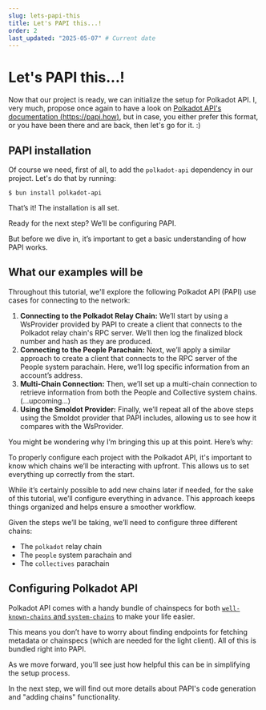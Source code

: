 ```yaml
---
slug: lets-papi-this
title: Let's PAPI this...!
order: 2
last_updated: "2025-05-07" # Current date
---
```


# Let's PAPI this...!

Now that our project is ready, we can initialize the setup for Polkadot API.
I, very much, propose once again to have a look on [Polkadot API's documentation (https://papi.how)](https://papi.how), but in case, you either prefer this format, or you have been there and are back, then let's go for it. :)

## PAPI installation

Of course we need, first of all, to add the `polkadot-api` dependency in our project.
Let's do that by running:

```shell
$ bun install polkadot-api
```

That’s it! The installation is all set.

Ready for the next step? We’ll be configuring PAPI.

But before we dive in, it’s important to get a basic understanding of how PAPI works.

## What our examples will be

Throughout this tutorial, we'll explore the following Polkadot API (PAPI) use cases for connecting to the network:

1. **Connecting to the Polkadot Relay Chain:** We’ll start by using a WsProvider provided by PAPI to create a client that connects to the Polkadot relay chain's RPC server. We’ll then log the finalized block number and hash as they are produced.
2. **Connecting to the People Parachain:** Next, we’ll apply a similar approach to create a client that connects to the RPC server of the People system parachain. Here, we’ll log specific information from an account’s address.
3. **Multi-Chain Connection:** Then, we’ll set up a multi-chain connection to retrieve information from both the People and Collective system chains.
   (...upcoming...)
4. **Using the Smoldot Provider:** Finally, we’ll repeat all of the above steps using the Smoldot provider that PAPI includes, allowing us to see how it compares with the WsProvider.

You might be wondering why I’m bringing this up at this point. Here’s why:

To properly configure each project with the Polkadot API, it's important to know which chains we’ll be interacting with upfront. This allows us to set everything up correctly from the start.

While it’s certainly possible to add new chains later if needed, for the sake of this tutorial, we’ll configure everything in advance.
This approach keeps things organized and helps ensure a smoother workflow.

Given the steps we’ll be taking, we’ll need to configure three different chains:

- The `polkadot` relay chain
- The `people` system parachain and
- The `collectives` parachain

## Configuring Polkadot API

Polkadot API comes with a handy bundle of chainspecs for both [`well-known-chains` and `system-chains`](https://github.com/polkadot-api/polkadot-api/tree/main/packages/known-chains) to make your life easier.

This means you don’t have to worry about finding endpoints for fetching metadata or chainspecs (which are needed for the light client). All of this is bundled right into PAPI.

As we move forward, you’ll see just how helpful this can be in simplifying the setup process.

In the next step, we will find out more details about PAPI's code generation and "adding chains" functionality.
